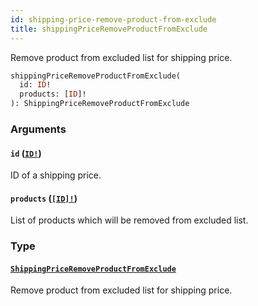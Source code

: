 ```yaml
---
id: shipping-price-remove-product-from-exclude
title: shippingPriceRemoveProductFromExclude
---
```


Remove product from excluded list for shipping price.

```graphql
shippingPriceRemoveProductFromExclude(
  id: ID!
  products: [ID]!
): ShippingPriceRemoveProductFromExclude

```

### Arguments

#### `id` ([`ID!`](/api-reference/scalars/id.mdx))

ID of a shipping price.

#### `products` ([`[ID]!`](/api-reference/scalars/id.mdx))

List of products which will be removed from excluded list.

### Type

#### [`ShippingPriceRemoveProductFromExclude`](/api-reference/objects/shipping-price-remove-product-from-exclude.mdx)

Remove product from excluded list for shipping price.
